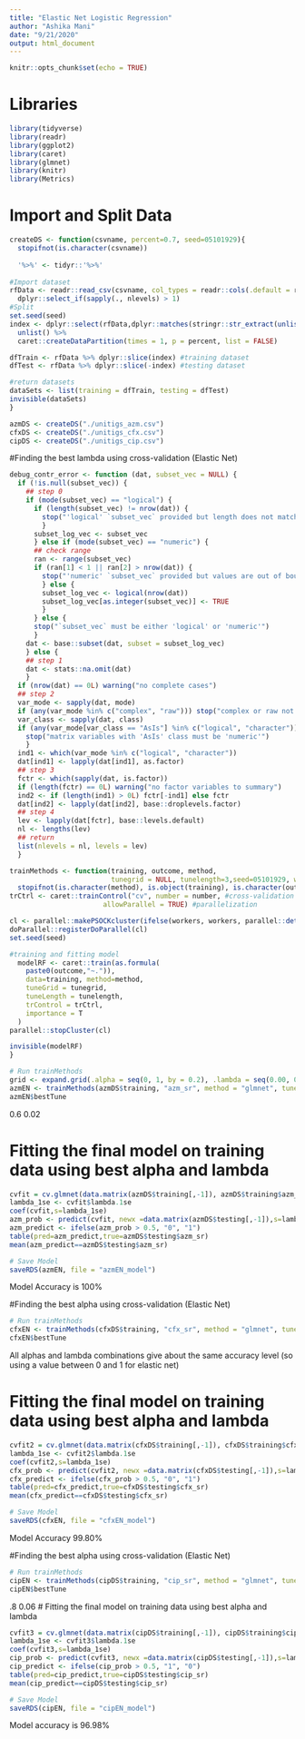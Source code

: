 ```yaml
---
title: "Elastic Net Logistic Regression"
author: "Ashika Mani"
date: "9/21/2020"
output: html_document
---
```


```r
knitr::opts_chunk$set(echo = TRUE)
```

# Libraries
```r
library(tidyverse)
library(readr)
library(ggplot2)
library(caret)
library(glmnet)
library(knitr)
library(Metrics)
```


# Import and Split Data
```r
createDS <- function(csvname, percent=0.7, seed=05101929){
  stopifnot(is.character(csvname))
  
  '%>%' <- tidyr::'%>%'
  
#Import dataset
rfData <- readr::read_csv(csvname, col_types = readr::cols(.default = readr::col_factor(NULL))) %>% 
  dplyr::select_if(sapply(., nlevels) > 1)
#Split
set.seed(seed)
index <- dplyr::select(rfData,dplyr::matches(stringr::str_extract(unlist(stringr::str_split(csvname, "_"))[2],"^[[:alpha:]]+"))) %>% 
  unlist() %>% 
  caret::createDataPartition(times = 1, p = percent, list = FALSE)

dfTrain <- rfData %>% dplyr::slice(index) #training dataset
dfTest <- rfData %>% dplyr::slice(-index) #testing dataset

#return datasets
dataSets <- list(training = dfTrain, testing = dfTest)
invisible(dataSets)
}

azmDS <- createDS("./unitigs_azm.csv")
cfxDS <- createDS("./unitigs_cfx.csv")
cipDS <- createDS("./unitigs_cip.csv")
```


#Finding the best lambda using cross-validation (Elastic Net)

```r

debug_contr_error <- function (dat, subset_vec = NULL) {
  if (!is.null(subset_vec)) {
    ## step 0
    if (mode(subset_vec) == "logical") {
      if (length(subset_vec) != nrow(dat)) {
        stop("'logical' `subset_vec` provided but length does not match `nrow(dat)`")
        }
      subset_log_vec <- subset_vec
      } else if (mode(subset_vec) == "numeric") {
      ## check range
      ran <- range(subset_vec)
      if (ran[1] < 1 || ran[2] > nrow(dat)) {
        stop("'numeric' `subset_vec` provided but values are out of bound")
        } else {
        subset_log_vec <- logical(nrow(dat))
        subset_log_vec[as.integer(subset_vec)] <- TRUE
        } 
      } else {
      stop("`subset_vec` must be either 'logical' or 'numeric'")
      }
    dat <- base::subset(dat, subset = subset_log_vec)
    } else {
    ## step 1
    dat <- stats::na.omit(dat)
    }
  if (nrow(dat) == 0L) warning("no complete cases")
  ## step 2
  var_mode <- sapply(dat, mode)
  if (any(var_mode %in% c("complex", "raw"))) stop("complex or raw not allowed!")
  var_class <- sapply(dat, class)
  if (any(var_mode[var_class == "AsIs"] %in% c("logical", "character"))) {
    stop("matrix variables with 'AsIs' class must be 'numeric'")
    }
  ind1 <- which(var_mode %in% c("logical", "character"))
  dat[ind1] <- lapply(dat[ind1], as.factor)
  ## step 3
  fctr <- which(sapply(dat, is.factor))
  if (length(fctr) == 0L) warning("no factor variables to summary")
  ind2 <- if (length(ind1) > 0L) fctr[-ind1] else fctr
  dat[ind2] <- lapply(dat[ind2], base::droplevels.factor)
  ## step 4
  lev <- lapply(dat[fctr], base::levels.default)
  nl <- lengths(lev)
  ## return
  list(nlevels = nl, levels = lev)
  }
```

```r
trainMethods <- function(training, outcome, method,
                         tunegrid = NULL, tunelength=3,seed=05101929, workers = 0, number=10){
  stopifnot(is.character(method), is.object(training), is.character(outcome))
trCtrl <- caret::trainControl("cv", number = number, #cross-validation
                       allowParallel = TRUE) #parallelization

cl <- parallel::makePSOCKcluster(ifelse(workers, workers, parallel::detectCores())) #set number of cores
doParallel::registerDoParallel(cl)
set.seed(seed)

#training and fitting model
  modelRF <- caret::train(as.formula(
    paste0(outcome,"~.")),
    data=training, method=method,
    tuneGrid = tunegrid,
    tuneLength = tunelength,
    trControl = trCtrl,
    importance = T
  )
parallel::stopCluster(cl)

invisible(modelRF)
}

# Run trainMethods
grid <- expand.grid(.alpha = seq(0, 1, by = 0.2), .lambda = seq(0.00, 0.2, by = 0.02))
azmEN <- trainMethods(azmDS$training, "azm_sr", method = "glmnet", tunegrid = grid)
azmEN$bestTune
```
0.6	0.02	


# Fitting the final model on training data using best alpha and lambda
```r

cvfit = cv.glmnet(data.matrix(azmDS$training[,-1]), azmDS$training$azm_sr, alpha=.6, family="binomial", type.measure = "mse")
lambda_1se <- cvfit$lambda.1se
coef(cvfit,s=lambda_1se)
azm_prob <- predict(cvfit, newx =data.matrix(azmDS$testing[,-1]),s=lambda_1se,type="response")
azm_predict <- ifelse(azm_prob > 0.5, "0", "1")
table(pred=azm_predict,true=azmDS$testing$azm_sr)
mean(azm_predict==azmDS$testing$azm_sr)

# Save Model
saveRDS(azmEN, file = "azmEN_model")
```
Model Accuracy is 100%


#Finding the best alpha using cross-validation (Elastic Net)
```r
# Run trainMethods
cfxEN <- trainMethods(cfxDS$training, "cfx_sr", method = "glmnet", tunegrid = grid)
cfxEN$bestTune
```
All alphas and lambda combinations give about the same accuracy level (so using a value between 0 and 1 for elastic net)

# Fitting the final model on training data using best alpha and lambda
```r

cvfit2 = cv.glmnet(data.matrix(cfxDS$training[,-1]), cfxDS$training$cfx_sr, alpha=0, family="binomial", type.measure = "mse")
lambda_1se <- cvfit2$lambda.1se
coef(cvfit2,s=lambda_1se)
cfx_prob <- predict(cvfit2, newx =data.matrix(cfxDS$testing[,-1]),s=lambda_1se,type="response")
cfx_predict <- ifelse(cfx_prob > 0.5, "0", "1")
table(pred=cfx_predict,true=cfxDS$testing$cfx_sr)
mean(cfx_predict==cfxDS$testing$cfx_sr)

# Save Model
saveRDS(cfxEN, file = "cfxEN_model")
```

Model Accuracy 99.80%

#Finding the best alpha using cross-validation (Elastic Net)
```r
# Run trainMethods
cipEN <- trainMethods(cipDS$training, "cip_sr", method = "glmnet", tunegrid = grid)
cipEN$bestTune
```
.8 0.06
# Fitting the final model on training data using best alpha and lambda
```r
cvfit3 = cv.glmnet(data.matrix(cipDS$training[,-1]), cipDS$training$cip_sr, alpha=.8, family="binomial", type.measure = "mse")
lambda_1se <- cvfit3$lambda.1se
coef(cvfit3,s=lambda_1se)
cip_prob <- predict(cvfit3, newx =data.matrix(cipDS$testing[,-1]),s=lambda_1se,type="response")
cip_predict <- ifelse(cip_prob > 0.5, "1", "0")
table(pred=cip_predict,true=cipDS$testing$cip_sr)
mean(cip_predict==cipDS$testing$cip_sr)

# Save Model
saveRDS(cipEN, file = "cipEN_model")
```

Model accuracy is 96.98% 